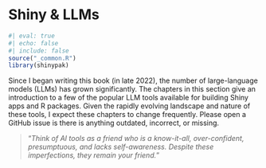 # Shiny & LLMs {#sec-shiny-llm .unnumbered}

```r
#| eval: true 
#| echo: false 
#| include: false
source("_common.R")
library(shinypak)
```

Since I began writing this book (in late 2022), the number of large-language models (LLMs) has grown significantly. The chapters in this section give an introduction to a few of the popular LLM tools available for building Shiny apps and R packages. Given the rapidly evolving landscape and nature of these tools, I expect these chapters to change frequently. Please open a GitHub issue is there is anything outdated, incorrect, or missing.

> "*Think of AI tools as a friend who is a know-it-all, over-confident, presumptuous, and lacks self-awareness. Despite these imperfections, they remain your friend.*"